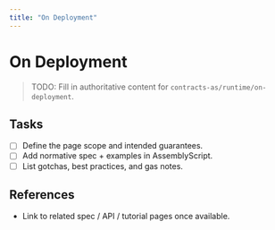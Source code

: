 ```yaml
---
title: "On Deployment"
---
```


# On Deployment

> TODO: Fill in authoritative content for `contracts-as/runtime/on-deployment`.

## Tasks
- [ ] Define the page scope and intended guarantees.
- [ ] Add normative spec + examples in AssemblyScript.
- [ ] List gotchas, best practices, and gas notes.

## References
- Link to related spec / API / tutorial pages once available.
